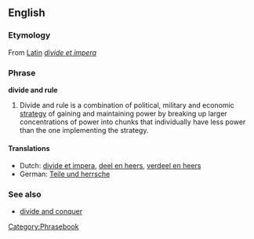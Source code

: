 {{wikipedia}}
==English==

===Etymology===
From [[w:Latin|Latin]] ''[[divide et impera]]''

===Phrase===
'''divide and rule'''

#Divide and rule is a combination of political, military and economic [[strategy]] of gaining and maintaining power by breaking up larger concentrations of power into chunks that individually have less power than the one implementing the strategy.

====Translations====
{{trans-top|Divide and conquer}}
*Dutch: [[divide et impera]], [[deel en heers]], [[verdeel en heers]]
*German: [[Teile und herrsche]]
{{trans-mid}}
{{trans-bottom}}

===See also===
*[[divide and conquer]]

[[Category:Phrasebook]]